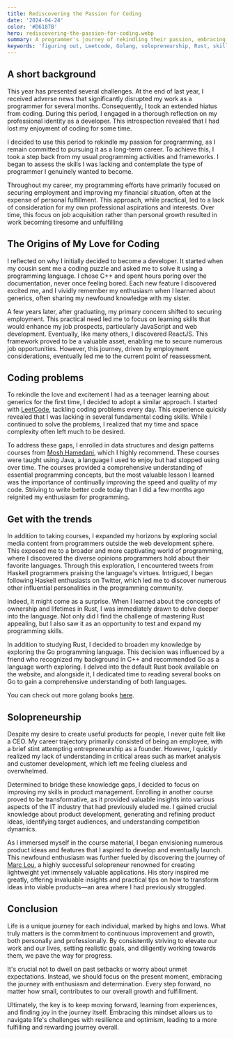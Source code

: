 ```yaml
---
title: Rediscovering the Passion for Coding
date: '2024-04-24'
color: '#D6187B'
hero: rediscovering-the-passion-for-coding.webp
summary: A programmer's journey of rekindling their passion, embracing continuous learning, and transforming ideas into viable products while navigating the challenges of personal and professional growth.
keywords: 'figuring out, Leetcode, Golang, solopreneurship, Rust, skills, passion, support'
---
```


## A short background

This year has presented several challenges. At the end of last year, I received adverse news that significantly disrupted my work as a programmer for several months. Consequently, I took an extended hiatus from coding. During this period, I engaged in a thorough reflection on my professional identity as a developer. This introspection revealed that I had lost my enjoyment of coding for some time.

I decided to use this period to rekindle my passion for programming, as I remain committed to pursuing it as a long-term career. To achieve this, I took a step back from my usual programming activities and frameworks. I began to assess the skills I was lacking and contemplate the type of programmer I genuinely wanted to become.

Throughout my career, my programming efforts have primarily focused on securing employment and improving my financial situation, often at the expense of personal fulfillment. This approach, while practical, led to a lack of consideration for my own professional aspirations and interests. Over time, this focus on job acquisition rather than personal growth resulted in work becoming tiresome and unfulfilling

## The Origins of My Love for Coding
I reflected on why I initially decided to become a developer. It started when my cousin sent me a coding puzzle and asked me to solve it using a programming language. I chose C++ and spent hours poring over the documentation, never once feeling bored. Each new feature I discovered excited me, and I vividly remember my enthusiasm when I learned about generics, often sharing my newfound knowledge with my sister.

A few years later, after graduating, my primary concern shifted to securing employment. This practical need led me to focus on learning skills that would enhance my job prospects, particularly JavaScript and web development. Eventually, like many others, I discovered ReactJS. This framework proved to be a valuable asset, enabling me to secure numerous job opportunities. However, this journey, driven by employment considerations, eventually led me to the current point of reassessment.

## Coding problems

To rekindle the love and excitement I had as a teenager learning about generics for the first time, I decided to adopt a similar approach. I started with [LeetCode](https://leetcode.com), tackling coding problems every day. This experience quickly revealed that I was lacking in several fundamental coding skills. While I continued to solve the problems, I realized that my time and space complexity often left much to be desired.

To address these gaps, I enrolled in data structures and design patterns courses from [Mosh Hamedani](https://codewithmosh.com), which I highly recommend. These courses were taught using Java, a language I used to enjoy but had stopped using over time. The courses provided a comprehensive understanding of essential programming concepts, but the most valuable lesson I learned was the importance of continually improving the speed and quality of my code. Striving to write better code today than I did a few months ago reignited my enthusiasm for programming.

## Get with the trends

In addition to taking courses, I expanded my horizons by exploring social media content from programmers outside the web development sphere. This exposed me to a broader and more captivating world of programming, where I discovered the diverse opinions programmers hold about their favorite languages. Through this exploration, I encountered tweets from Haskell programmers praising the language's virtues. Intrigued, I began following Haskell enthusiasts on Twitter, which led me to discover numerous other influential personalities in the programming community.

Indeed, it might come as a surprise. When I learned about the concepts of ownership and lifetimes in Rust, I was immediately drawn to delve deeper into the language. Not only did I find the challenge of mastering Rust appealing, but I also saw it as an opportunity to test and expand my programming skills.

In addition to studying Rust, I decided to broaden my knowledge by exploring the Go programming language. This decision was influenced by a friend who recognized my background in C++ and recommended Go as a language worth exploring. I delved into the default Rust book available on the website, and alongside it, I dedicated time to reading several books on Go to gain a comprehensive understanding of both languages.

You can check out more golang books [here](https://github.com/dariubs/GoBooks).

## Solopreneurship

Despite my desire to create useful products for people, I never quite felt like a CEO. My career trajectory primarily consisted of being an employee, with a brief stint attempting entrepreneurship as a founder. However, I quickly realized my lack of understanding in critical areas such as market analysis and customer development, which left me feeling clueless and overwhelmed.

Determined to bridge these knowledge gaps, I decided to focus on improving my skills in product management. Enrolling in another course proved to be transformative, as it provided valuable insights into various aspects of the IT industry that had previously eluded me. I gained crucial knowledge about product development, generating and refining product ideas, identifying target audiences, and understanding competition dynamics.

As I immersed myself in the course material, I began envisioning numerous product ideas and features that I aspired to develop and eventually launch. This newfound enthusiasm was further fueled by discovering the journey of [Marc Lou](https://marclou.com/), a highly successful solopreneur renowned for creating lightweight yet immensely valuable applications. His story inspired me greatly, offering invaluable insights and practical tips on how to transform ideas into viable products—an area where I had previously struggled.

## Conclusion

Life is a unique journey for each individual, marked by highs and lows. What truly matters is the commitment to continuous improvement and growth, both personally and professionally. By consistently striving to elevate our work and our lives, setting realistic goals, and diligently working towards them, we pave the way for progress.

It's crucial not to dwell on past setbacks or worry about unmet expectations. Instead, we should focus on the present moment, embracing the journey with enthusiasm and determination. Every step forward, no matter how small, contributes to our overall growth and fulfillment.

Ultimately, the key is to keep moving forward, learning from experiences, and finding joy in the journey itself. Embracing this mindset allows us to navigate life's challenges with resilience and optimism, leading to a more fulfilling and rewarding journey overall.